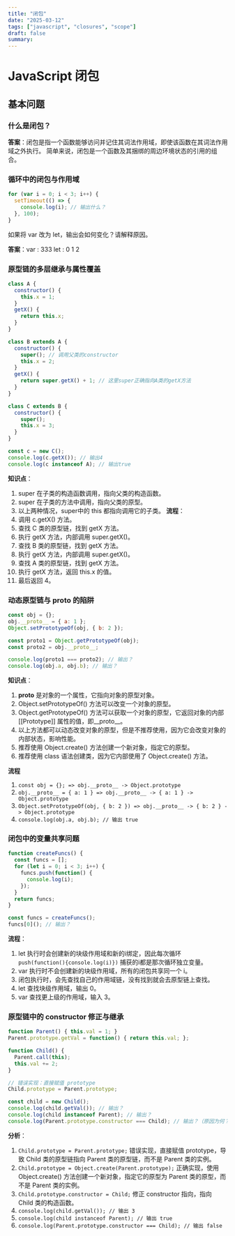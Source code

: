```yaml
---
title: "闭包"
date: "2025-03-12"
tags: ["javascript", "closures", "scope"]
draft: false
summary:
---
```


# JavaScript 闭包

## 基本问题

### 什么是闭包？

**答案**：闭包是指一个函数能够访问并记住其词法作用域，即使该函数在其词法作用域之外执行。
简单来说，闭包是一个函数及其捆绑的周边环境状态的引用的组合。 

### 循环中的闭包与作用域
```JavaScript
for (var i = 0; i < 3; i++) {
  setTimeout(() => {
    console.log(i); // 输出什么？
  }, 100);
}
```
如果将 var 改为 let，输出会如何变化？请解释原因。

**答案**：var : 333  let : 0 1 2

### 原型链的多层继承与属性覆盖
```JavaScript
class A {
  constructor() {
    this.x = 1;
  }
  getX() {
    return this.x;
  }
}

class B extends A {
  constructor() {
    super(); // 调用父类的constructor
    this.x = 2;
  }
  getX() {
    return super.getX() + 1; // 这里super正确指向A类的getX方法
  }
}

class C extends B {
  constructor() {
    super();
    this.x = 3;
  }
}

const c = new C();
console.log(c.getX()); // 输出4
console.log(c instanceof A); // 输出true
```
**知识点**：
1. super 在子类的构造函数调用，指向父类的构造函数。
2. super 在子类的方法中调用，指向父类的原型。
3. 以上两种情况，super中的 this 都指向调用它的子类。
**流程**：
1. 调用 c.getX() 方法。
2. 查找 C 类的原型链，找到 getX 方法。
3. 执行 getX 方法，内部调用 super.getX()。
4. 查找 B 类的原型链，找到 getX 方法。
5. 执行 getX 方法，内部调用 super.getX()。
6. 查找 A 类的原型链，找到 getX 方法。
7. 执行 getX 方法，返回 this.x 的值。
8. 最后返回 4。


### 动态原型链与 __proto__ 的陷阱
```JavaScript
const obj = {};
obj.__proto__ = { a: 1 };
Object.setPrototypeOf(obj, { b: 2 });

const proto1 = Object.getPrototypeOf(obj);
const proto2 = obj.__proto__;

console.log(proto1 === proto2); // 输出？
console.log(obj.a, obj.b); // 输出？
```

**知识点**：
1. __proto__ 是对象的一个属性，它指向对象的原型对象。
2. Object.setPrototypeOf() 方法可以改变一个对象的原型。
3. Object.getPrototypeOf() 方法可以获取一个对象的原型，它返回对象的内部 [[Prototype]] 属性的值，即__proto__。
4. 以上方法都可以动态改变对象的原型，但是不推荐使用，因为它会改变对象的内部状态，影响性能。
5. 推荐使用 Object.create() 方法创建一个新对象，指定它的原型。
6. 推荐使用 class 语法创建类，因为它内部使用了 Object.create() 方法。

**流程**
1. `const obj = {}; => obj.__proto__ -> Object.prototype`
2. `obj.__proto__ = { a: 1 } => obj.__proto__ -> { a: 1 } -> Object.prototype`
3. `Object.setPrototypeOf(obj, { b: 2 }) => obj.__proto__ -> { b: 2 } -> Object.prototype`
4. `console.log(obj.a, obj.b); // 输出 true `

### 闭包中的变量共享问题
```JavaScript
function createFuncs() {
  const funcs = [];
  for (let i = 0; i < 3; i++) {
    funcs.push(function() {
      console.log(i);
    });
  }
  return funcs;
}

const funcs = createFuncs();
funcs[0](); // 输出？
```
**流程**：
1. let 执行时会创建新的块级作用域和新的i绑定，因此每次循环 `push(function(){console.log(i)})` 捕获的i都是那次循环独立变量。
2. var 执行时不会创建新的块级作用域，所有的闭包共享同一个 i。
3. 闭包执行时，会先查找自己的作用域链，没有找到就会去原型链上查找。
4. let 查找块级作用域，输出 0。
5. var 查找更上级的作用域，输入 3。


### 原型链中的 constructor 修正与继承

```JavaScript
function Parent() { this.val = 1; }
Parent.prototype.getVal = function() { return this.val; };

function Child() {
  Parent.call(this);
  this.val += 2;
}

// 错误实现：直接赋值 prototype
Child.prototype = Parent.prototype;

const child = new Child();
console.log(child.getVal()); // 输出？
console.log(child instanceof Parent); // 输出？
console.log(Parent.prototype.constructor === Child); // 输出？（原因为何？）
```
**分析**：
1. `Child.prototype = Parent.prototype;` 错误实现，直接赋值 prototype，导致 Child 类的原型链指向 Parent 类的原型链，而不是 Parent 类的实例。
2. `Child.prototype = Object.create(Parent.prototype);` 正确实现，使用 Object.create() 方法创建一个新对象，指定它的原型为 Parent 类的原型，而不是 Parent 类的实例。
3. `Child.prototype.constructor = Child;` 修正 constructor 指向，指向 Child 类的构造函数。
4. `console.log(child.getVal()); // 输出 3`
5. `console.log(child instanceof Parent); // 输出 true`
6. `console.log(Parent.prototype.constructor === Child); // 输出 false`




